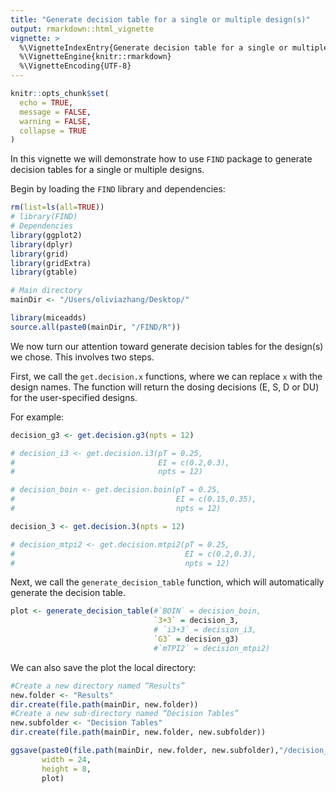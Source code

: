 ```yaml
---
title: "Generate decision table for a single or multiple design(s)"
output: rmarkdown::html_vignette
vignette: >
  %\VignetteIndexEntry{Generate decision table for a single or multiple design(s)}
  %\VignetteEngine{knitr::rmarkdown} 
  %\VignetteEncoding{UTF-8}
---
```


```r
knitr::opts_chunk$set(
  echo = TRUE,
  message = FALSE,
  warning = FALSE,
  collapse = TRUE
)
```

In this vignette we will demonstrate how to use `FIND` package to generate decision tables for a single or multiple designs. 

Begin by loading the `FIND` library and dependencies:

```r
rm(list=ls(all=TRUE))
# library(FIND)
# Dependencies
library(ggplot2)
library(dplyr)
library(grid)
library(gridExtra)
library(gtable)
```

```r
# Main directory
mainDir <- "/Users/oliviazhang/Desktop/"

library(miceadds)
source.all(paste0(mainDir, "/FIND/R"))
```


We now turn our attention toward generate decision tables for the design(s) we chose. This involves two steps. 

First, we call the `get.decision.x` functions, where we can replace `x` with the design names. The function will return the dosing decisions (E, S, D or DU) for the user-specified designs. 

For example:

```r
decision_g3 <- get.decision.g3(npts = 12)

# decision_i3 <- get.decision.i3(pT = 0.25,
#                                EI = c(0.2,0.3),
#                                npts = 12)

# decision_boin <- get.decision.boin(pT = 0.25,
#                                    EI = c(0.15,0.35),
#                                    npts = 12)

decision_3 <- get.decision.3(npts = 12)

# decision_mtpi2 <- get.decision.mtpi2(pT = 0.25,
#                                      EI = c(0.2,0.3),
#                                      npts = 12)
```

Next, we call the `generate_decision_table` function, which will automatically generate the decision table. 

```r
plot <- generate_decision_table(#`BOIN` = decision_boin,
                                `3+3` = decision_3,
                                # `i3+3` = decision_i3,
                                `G3` = decision_g3)
                                #`mTPI2` = decision_mtpi2)
```

We can also save the plot the local directory:
```r
#Create a new directory named “Results”
new.folder <- "Results"
dir.create(file.path(mainDir, new.folder))
#Create a new sub-directory named “Decision Tables”
new.subfolder <- "Decision Tables"
dir.create(file.path(mainDir, new.folder, new.subfolder))

ggsave(paste0(file.path(mainDir, new.folder, new.subfolder),"/decision_table.jpg"),
       width = 24,
       height = 8,
       plot)
```
 
   
